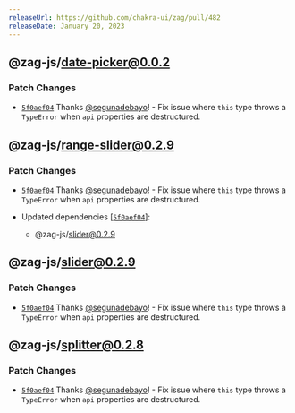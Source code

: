 ```yaml
---
releaseUrl: https://github.com/chakra-ui/zag/pull/482
releaseDate: January 20, 2023
---
```


## @zag-js/date-picker@0.0.2

### Patch Changes

- [`5f0aef04`](https://github.com/chakra-ui/zag/commit/5f0aef04601bd65ded6b352c8b6695716df8fc3e) Thanks
  [@segunadebayo](https://github.com/segunadebayo)! - Fix issue where `this` type throws a `TypeError` when `api`
  properties are destructured.

## @zag-js/range-slider@0.2.9

### Patch Changes

- [`5f0aef04`](https://github.com/chakra-ui/zag/commit/5f0aef04601bd65ded6b352c8b6695716df8fc3e) Thanks
  [@segunadebayo](https://github.com/segunadebayo)! - Fix issue where `this` type throws a `TypeError` when `api`
  properties are destructured.

- Updated dependencies
  \[[`5f0aef04`](https://github.com/chakra-ui/zag/commit/5f0aef04601bd65ded6b352c8b6695716df8fc3e)]:
  - @zag-js/slider@0.2.9

## @zag-js/slider@0.2.9

### Patch Changes

- [`5f0aef04`](https://github.com/chakra-ui/zag/commit/5f0aef04601bd65ded6b352c8b6695716df8fc3e) Thanks
  [@segunadebayo](https://github.com/segunadebayo)! - Fix issue where `this` type throws a `TypeError` when `api`
  properties are destructured.

## @zag-js/splitter@0.2.8

### Patch Changes

- [`5f0aef04`](https://github.com/chakra-ui/zag/commit/5f0aef04601bd65ded6b352c8b6695716df8fc3e) Thanks
  [@segunadebayo](https://github.com/segunadebayo)! - Fix issue where `this` type throws a `TypeError` when `api`
  properties are destructured.
